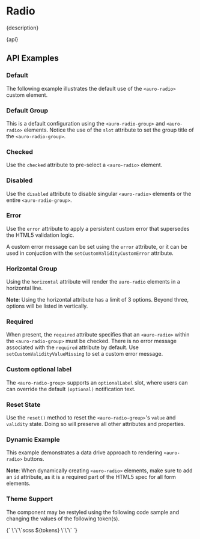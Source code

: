 
<Meta of={stories} />

# Radio

<Markdown>{description}</Markdown>

<Markdown>{api}</Markdown>

## API Examples

### Default

The following example illustrates the default use of the `<auro-radio>` custom element.

<Canvas of={stories.Basic} />

### Default Group

This is a default configuration using the `<auro-radio-group>` and `<auro-radio>` elements. Notice the use of the `slot` attribute to set the group title of the `<auro-radio-group>`.

<Canvas of={stories.BasicGroup} />

### Checked

Use the `checked` attribute to pre-select a `<auro-radio>` element.

<Canvas of={stories.Checked} />


### Disabled

Use the `disabled` attribute to disable singular `<auro-radio>` elements or the entire `<auro-radio-group>`.

<Canvas of={stories.Disabled} />

### Error

Use the `error` attribute to apply a persistent custom error that supersedes the HTML5 validation logic.

A custom error message can be set using the `error` attribute, or it can be used in conjuction with the `setCustomValidityCustomError` attribute.

<Canvas of={stories.Error} />

### Horizontal Group

Using the `horizontal` attribute will render the `auro-radio` elements in a horizontal line.

**Note**: Using the horizontal attribute has a limit of 3 options. Beyond three, options will be listed in vertically.

<Canvas of={stories.Horizontal} />

### Required

When present, the `required` attribute specifies that an `<auro-radio>` within the `<auro-radio-group>` must be checked. There is no error message associated with the `required` attribute by default. Use `setCustomValidityValueMissing` to set a custom error message.

<Canvas of={stories.Required} />

### Custom optional label

The `<auro-radio-group>` supports an `optionalLabel` slot, where users can can override the default `(optional)` notification text.

<Canvas of={stories.OptionalLabel} />

### Reset State

Use the `reset()` method to reset the `<auro-radio-group>`'s `value` and `validity` state. Doing so will preserve all other attributes and properties.

<Canvas of={stories.ResetState} />

### Dynamic Example

This example demonstrates a data drive approach to rendering `<auro-radio>` buttons.

**Note**: When dynamically creating `<auro-radio>` elements, make sure to add an `id` attribute, as it is a required part of the HTML5 spec for all form elements.

<Canvas of={stories.Dynamic} />

### Theme Support

The component may be restyled using the following code sample and changing the values of the following token(s).

<Markdown>
{`
  \`\`\`scss
  ${tokens}
  \`\`\`
`}
</Markdown>